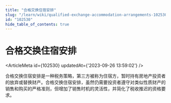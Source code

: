 ```yaml
---
title: "合格交换住宿安排"
slug: "/learn/wiki/qualified-exchange-accommodation-arrangements-102530"
id: "102530"
hide_table_of_contents: true
---
```



# 合格交换住宿安排

<ArticleMeta id={102530} updatedAt={'2023-09-26 13:59:02'} />
<div className='border-solid border-b border-t-0 my-4 border-[var(--ifm-color-gray-300)]' />

合格交换住宿安排是一种税务策略，第三方被称为住宿方，暂时持有房地产投资者的放弃或替换财产。合格交换住宿安排，虽然仍需要投资者遵守对类似性质财产的销售和购买的严格准则，但增加了销售时机的灵活性，并简化了税收推迟的资格要求。
